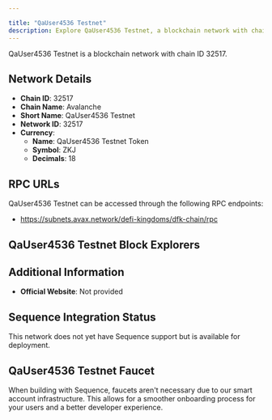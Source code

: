 ```yaml
---

title: "QaUser4536 Testnet"
description: Explore QaUser4536 Testnet, a blockchain network with chain ID 32517. Learn about its native currency, QaUser4536 Testnet Token, and how to interact with the network.
---
```




QaUser4536 Testnet is a blockchain network with chain ID 32517.

## Network Details

- **Chain ID**: 32517
- **Chain Name**: Avalanche
- **Short Name**: QaUser4536 Testnet
- **Network ID**: 32517
- **Currency**: 
  - **Name**: QaUser4536 Testnet Token
  - **Symbol**: ZKJ
  - **Decimals**: 18

## RPC URLs

QaUser4536 Testnet can be accessed through the following RPC endpoints:

- https://subnets.avax.network/defi-kingdoms/dfk-chain/rpc

## QaUser4536 Testnet Block Explorers



## Additional Information

- **Official Website**: Not provided

## Sequence Integration Status

This network does not yet have Sequence support but is available for deployment.

## QaUser4536 Testnet Faucet

When building with Sequence, faucets aren't necessary due to our smart account infrastructure. This allows for a smoother onboarding process for your users and a better developer experience.
